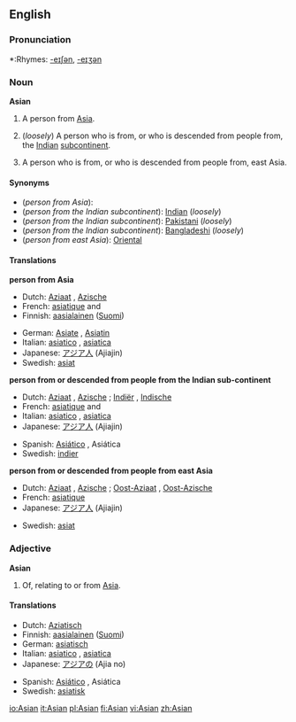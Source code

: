 ==English==

===Pronunciation===
*:Rhymes: [[Rhymes:English:-eɪʃǝn|-eɪʃǝn]], [[Rhymes:English:-eɪʒən|-eɪʒən]]

===Noun===
'''Asian'''

# A person from [[Asia]].
# {{UK}} (''loosely'') A person who is from, or who is descended from people from, the [[Indian]] [[subcontinent]].
# A person who is from, or who is descended from people from, east Asia.


====Synonyms====
*(''person from Asia''):
*(''person from the Indian subcontinent''): [[Indian]] (''loosely'')
*(''person from the Indian subcontinent''): [[Pakistani]] (''loosely'')
*(''person from the Indian subcontinent''): [[Bangladeshi]] (''loosely'')
*(''person from east Asia''): [[Oriental]]


====Translations====
'''person from Asia'''
{{top}}
*Dutch: [[Aziaat]] {{m}}, [[Azische]] {{f}}
*French: [[asiatique]] {{m}} and {{f}}
*Finnish: [[aasialainen]] ([[:fi:aasialainen|Suomi]])
{{mid}}
*German: [[Asiate]] {{m}}, [[Asiatin]] {{f}}
*Italian: [[asiatico]] {{m}}, [[asiatica]] {{f}}
*Japanese: [[アジア人]] (Ajiajin)
*Swedish: [[asiat]] {{c}}
{{bottom}}

'''person from or descended from people from the Indian sub-continent'''
{{top}}
*Dutch: [[Aziaat]] {{m}}, [[Azische]] {{f}}; [[Indiër]] {{m}}, [[Indische]] {{f}}
*French: [[asiatique]] {{m}} and {{f}}
*Italian: [[asiatico]] {{m}}, [[asiatica]] {{f}}
*Japanese: [[アジア人]] (Ajiajin)
{{mid}}
*Spanish: [[Asiático]] {{m}}, Asiática {{f}}
*Swedish: [[indier]] {{c}}
{{bottom}}

'''person from or descended from people from east Asia'''
{{top}}
*Dutch: [[Aziaat]] {{m}}, [[Azische]] {{f}}; [[Oost-Aziaat]] {{m}}, [[Oost-Azische]] {{f}}
*French: [[asiatique]]
*Japanese: [[アジア人]] (Ajiajin)
{{mid}}
*Swedish: [[asiat]] {{c}}
{{bottom}}

===Adjective===
'''Asian'''

# Of, relating to or from [[Asia]].

====Translations====
{{top}}
*Dutch: [[Aziatisch]]
*Finnish: [[aasialainen]] ([[:fi:aasialainen|Suomi]])
*German: [[asiatisch]]
*Italian: [[asiatico]] {{m}}, [[asiatica]] {{f}}
*Japanese: [[アジア]]の (Ajia no)
{{mid}}
*Spanish: [[Asiático]] {{m}}, Asiática {{f}}
*Swedish: [[asiatisk]]
{{bottom}}

[[io:Asian]]
[[it:Asian]]
[[pl:Asian]]
[[fi:Asian]]
[[vi:Asian]]
[[zh:Asian]]